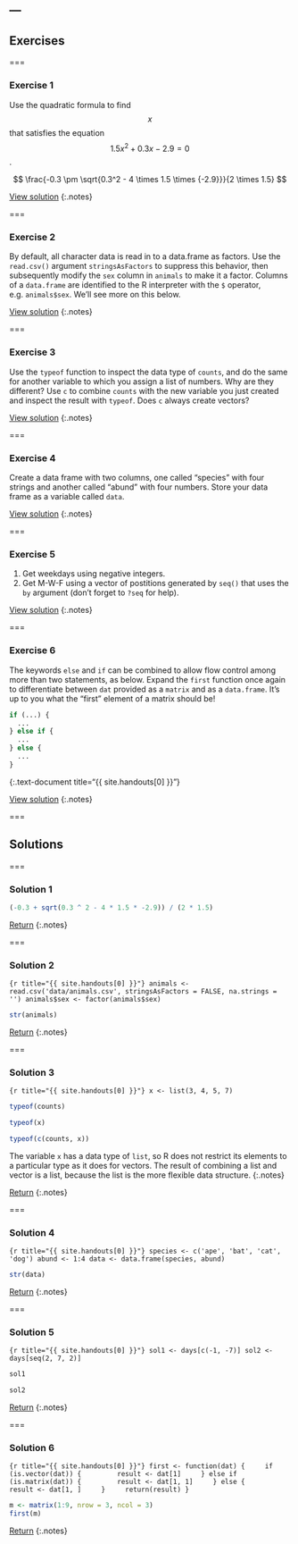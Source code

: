---
---

## Exercises

===

### Exercise 1

Use the quadratic formula to find $$x$$ that satisfies the
equation $$1.5 x^2 + 0.3 x - 2.9 = 0$$.

$$
\frac{-0.3 \pm \sqrt{0.3^2 - 4 \times 1.5 \times {-2.9}}}{2 \times 1.5}
$$


[View solution](#solution-1)
{:.notes}

===

### Exercise 2

By default, all character data is read in to a data.frame as factors. Use the
`read.csv()` argument `stringsAsFactors` to suppress this behavior, then
subsequently modify the `sex` column in `animals` to make it a factor. Columns
of a `data.frame` are identified to the R interpreter with the `$` operator,
e.g. `animals$sex`. We'll see more on this below.

[View solution](#solution-2)
{:.notes}

===

### Exercise 3

Use the `typeof` function to inspect the data type of `counts`, and do the same
for another variable to which you assign a list of numbers. Why are they
different? Use `c` to combine `counts` with the new variable you just created
and inspect the result with `typeof`. Does `c` always create vectors?

[View solution](#solution-3)
{:.notes}

===

### Exercise 4

Create a data frame with two columns, one called "species" with four strings and
another called "abund" with four numbers. Store your data frame as a variable
called `data`.

[View solution](#solution-4)
{:.notes}

===

### Exercise 5

1. Get weekdays using negative integers.
1. Get M-W-F using a vector of postitions generated by `seq()` that uses the
`by` argument (don't forget to `?seq` for help).

[View solution](#solution-5)
{:.notes}

===

### Exercise 6

The keywords `else` and `if` can be combined to allow flow control among more
than two statements, as below. Expand the `first` function once again to
differentiate between `dat` provided as a `matrix` and as a `data.frame`. It's
up to you what the "first" element of a matrix should be!

~~~r
if (...) {
  ...
} else if {
  ...
} else {
  ...
}
~~~
{:.text-document title="{{ site.handouts[0] }}"}

[View solution](#solution-6)
{:.notes}

===

## Solutions

===

### Solution 1

```r
(-0.3 + sqrt(0.3 ^ 2 - 4 * 1.5 * -2.9)) / (2 * 1.5)
```

[Return](#exercise-1)
{:.notes}

===

### Solution 2

```{r title="{{ site.handouts[0] }}"}
animals <- read.csv('data/animals.csv', stringsAsFactors = FALSE, na.strings = '')
animals$sex <- factor(animals$sex)
```

```r
str(animals)
```

[Return](#exercise-2)
{:.notes}

===

### Solution 3

```{r title="{{ site.handouts[0] }}"}
x <- list(3, 4, 5, 7)
```

```r
typeof(counts)
```
```r
typeof(x)
```
```r
typeof(c(counts, x))
```

The variable `x` has a data type of `list`, so R does not restrict its elements
to a particular type as it does for vectors. The result of combining a list and
vector is a list, because the list is the more flexible data structure.
{:.notes}

[Return](#exercise-3)
{:.notes}

===

### Solution 4

```{r title="{{ site.handouts[0] }}"}
species <- c('ape', 'bat', 'cat', 'dog')
abund <- 1:4
data <- data.frame(species, abund)
```

```r
str(data)
```

[Return](#exercise-4)
{:.notes}

===

### Solution 5

```{r title="{{ site.handouts[0] }}"}
sol1 <- days[c(-1, -7)]
sol2 <- days[seq(2, 7, 2)]
```

```r
sol1
```

```r
sol2
```

[Return](#exercise-5)
{:.notes}

===

### Solution 6

```{r title="{{ site.handouts[0] }}"}
first <- function(dat) {
    if (is.vector(dat)) {
        result <- dat[1]
    } else if (is.matrix(dat)) {
        result <- dat[1, 1]
    } else {
        result <- dat[1, ]
    }
    return(result)
}
```

```r
m <- matrix(1:9, nrow = 3, ncol = 3)
first(m)
```

[Return](#exercise-6)
{:.notes}

<!--
===

### Solution

```{r title="{{ site.handouts[0] }}"}
animals.hl_model <- lm(log(hindfoot_length) ~ log(weight), data = animals)
```

```r
coef(animals.hl_model)[2]
```


[Return](#exercise-)
{:.notes}

===

### Solution

```{r title="{{ site.handouts[0] }}"}
fit <- lm(hindfoot_length ~ weight * species_id, animals)
```

```r
summary(fit)
```

[Return](#exercise-)
{:.notes}
-->